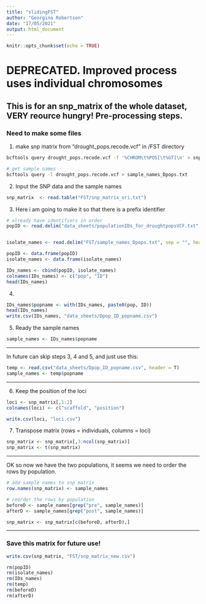 ```yaml
---
title: "slidingFST"
author: "Georgina Robertson"
date: "17/05/2021"
output: html_document
---
```


```r
knitr::opts_chunk$set(echo = TRUE)
```

# DEPRECATED. Improved process uses individual chromosomes

## This is for an snp_matrix of the whole dataset, VERY reource hungry! Pre-processing steps.


### Need to make some files

1) make snp matrix from "drought_pops.recode.vcf" in /FST directory
```bash
bcftools query drought_pops.recode.vcf -f '%CHROM\t%POS[\t%GT]\n' > snp_matrix_ori.txt

# get sample names
bcftools query -l drought_pops.recode.vcf > sample_names_Dpops.txt

```


2) Input the SNP data and the sample names
```r
snp_matrix  <- read.table("FST/snp_matrix_ori.txt")
```

3) Here i am going to make it so that there is a prefix identifier 
```r
# already have identifiers in order
popID <- read.delim("data_sheets/populationIDs_for_droughtpopsVCF.txt", sep = "", header = F)


isolate_names <- read.delim("FST/sample_names_Dpops.txt", sep = "", header = F)

popID <- data.frame(popID)
isolate_names <- data.frame(isolate_names)

IDs_names <- cbind(popID, isolate_names)
colnames(IDs_names) <- c("pop", "ID")
head(IDs_names)

```
4)
```r
IDs_names$popname <- with(IDs_names, paste0(pop, ID))
head(IDs_names)
write.csv(IDs_names, "data_sheets/Dpop_ID_popname.csv")
```

5) Ready the sample names
```r
sample_names <- IDs_names$popname
```

___________________________________________________________________
In future can skip steps 3, 4 and 5, and just use this:
```r
temp <- read.csv("data_sheets/Dpop_ID_popname.csv", header = T)
sample_names <- temp$popname
```
___________________________________________________________________

6) Keep the position of the loci
```r
loci <- snp_matrix[,1:2]
colnames(loci) <- c("scaffold", "position")

write.csv(loci, "loci.csv")
```

7) Transpose matrix (rows = individuals, columns = loci)
```r
snp_matrix <- snp_matrix[,3:ncol(snp_matrix)]
snp_matrix <- t(snp_matrix)
```
__________________________________________________________________________________

OK so now we have the two populations, it seems we need to order the rows by population.

```r
# add sample names to snp matrix
row.names(snp_matrix) <- sample_names

# reorder the rows by population
beforeD <- sample_names[grep("pre", sample_names)]
afterD <- sample_names[grep("post", sample_names)]

snp_matrix <- snp_matrix[c(beforeD, afterD),]
```
_______________________________________________________________________

### Save this matrix for future use!
```r
write.csv(snp_matrix, "FST/snp_matrix_new.csv")
```


```r
rm(popID)
rm(isolate_names)
rm(IDs_names)
rm(temp)
rm(beforeD)
rm(afterD)
```


